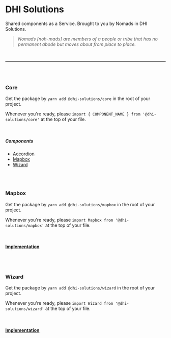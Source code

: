 <Meta title="Packages" />

# DHI Solutions

Shared components as a Service. Brought to you by Nomads in DHI Solutions.

> _Nomads [noh-mads] are members of a people or tribe that has no permanent abode but moves about from place to place._

<br />

---

<br />
<br />

### Core

Get the package by `yarn add @dhi-solutions/core` in the root of your project.

Whenever you're ready, please `import { COMPONENT_NAME } from '@dhi-solutions/core'` at the top of your file.

<br />

##### Components

- [Accordion](/nomads?path=/docs/core-accordion--basic)
- [Mapbox](/nomads?path=/docs/core-mapbox--basic)
- [Wizard](/nomads?path=/docs/core-wizard--basic)

<br />
<br />

### Mapbox

Get the package by `yarn add @dhi-solutions/mapbox` in the root of your project.

Whenever you're ready, please `import Mapbox from '@dhi-solutions/mapbox'` at the top of your file.

<br />

#### [Implementation](/nomads?path=/docs/core-mapbox--basic)

<br />
<br />

### Wizard

Get the package by `yarn add @dhi-solutions/wizard` in the root of your project.

Whenever you're ready, please `import Wizard from '@dhi-solutions/wizard'` at the top of your file.

<br />

#### [Implementation](/nomads?path=/docs/core-mapbox--basic)

